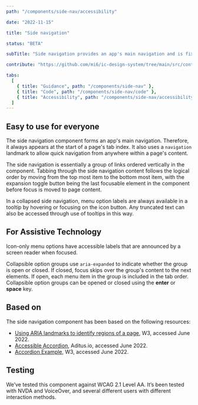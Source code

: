 ```yaml
---
path: "/components/side-nav/accessibility"

date: "2022-11-15"

title: "Side navigation"

status: "BETA"

subTitle: "Side navigation provides an app's main navigation and is fixed on the left-hand side of the app. It includes the app's name, main navigation and optional secondary links."

contribute: "https://github.com/mi6/ic-design-system/tree/main/src/content/structured/components/side-nav"

tabs:
  [
    { title: "Guidance", path: "/components/side-nav" },
    { title: "Code", path: "/components/side-nav/code" },
    { title: "Accessibility", path: "/components/side-nav/accessibility" },
  ]
---
```


## Easy to use for everyone

The side navigation component forms an app's main navigation. Therefore, it always appears at the start of a page's tab index. It also uses a `navigation` landmark to allow quick navigation from anywhere within a page's content.

The side navigation is essentially a group of links ordered vertically in the component. Tabbing through the side navigation content follows the logical order by moving from the top most item to the bottom most item, with the expansion toggle button being the last focusable element in the component before focus is moved to page content.

In a collapsed side navigation, menu option labels are always available in a tooltip by hovering or focusing on the icon button. Any truncated text can also be accessed through use of tooltips in this way.

## For Assistive Technology

Icon-only menu options have accessible labels that are announced by a screen reader when focused.

Collapsible option groups use `aria-expanded` to indicate whether the group is open or closed. If closed, focus skips over the group's content to the next elements. If open, each menu item in the group is included in the tab order. Collapsible option groups can be opened or closed using the **enter** or **space** key.

## Based on

The side navigation component has been based on the following resources:

- [Using ARIA landmarks to identify regions of a page](https://www.w3.org/WAI/GL/wiki/Using_ARIA_landmarks_to_identify_regions_of_a_page), W3, accessed June 2022.
- [Accessible Accordion](https://www.aditus.io/patterns/accordion/), Aditus.io, accessed June 2022.
- [Accordion Example](https://www.w3.org/WAI/ARIA/apg/example-index/accordion/accordion.html), W3, accessed June 2022.

## Testing

We’ve tested this component against WCAG 2.1 Level AA. It’s been tested with NVDA and VoiceOver, and several different users with different interaction methods.
